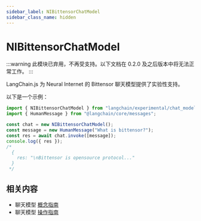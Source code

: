 ```yaml
---
sidebar_label: NIBittensorChatModel
sidebar_class_name: hidden
---
```


# NIBittensorChatModel

:::warning
此模块已弃用，不再受支持。以下文档在 0.2.0 及之后版本中将无法正常工作。
:::

LangChain.js 为 Neural Internet 的 Bittensor 聊天模型提供了实验性支持。

以下是一个示例：

```typescript
import { NIBittensorChatModel } from "langchain/experimental/chat_models/bittensor";
import { HumanMessage } from "@langchain/core/messages";

const chat = new NIBittensorChatModel();
const message = new HumanMessage("What is bittensor?");
const res = await chat.invoke([message]);
console.log({ res });
/*
  {
    res: "\nBittensor is opensource protocol..."
  }
 */
```

## 相关内容

- 聊天模型 [概念指南](/docs/concepts/chat_models)
- 聊天模型 [操作指南](/docs/how_to/#chat-models)